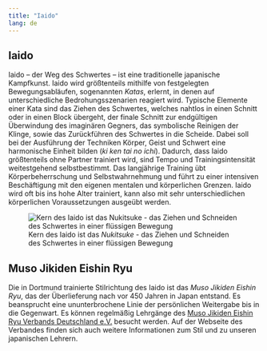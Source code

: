 ```yaml
---
title: "Iaido"
lang: de
---
```


## Iaido

Iaido -- der Weg des Schwertes -- ist eine traditionelle japanische Kampfkunst.
Iaido wird größtenteils mithilfe von festgelegten Bewegungsabläufen, sogenannten *Katas*, erlernt, in denen auf unterschiedliche Bedrohungsszenarien reagiert wird.
Typische Elemente einer Kata sind das Ziehen des Schwertes, welches nahtlos in einen Schnitt oder in einen Block übergeht, der finale Schnitt zur endgültigen Überwindung des imaginären Gegners, das symbolische Reinigen der Klinge, sowie das Zurückführen des Schwertes in die Scheide.
Dabei soll bei der Ausführung der Techniken Körper, Geist und Schwert eine harmonische Einheit bilden (*ki ken tai no ichi*).
Dadurch, dass Iaido größtenteils ohne Partner trainiert wird, sind Tempo und Trainingsintensität weitestgehend selbstbestimmt.
Das langjährige Training übt Körperbeherrschung und Selbstwahrnehmung und führt zu einer intensiven Beschäftigung mit den eigenen mentalen und körperlichen Grenzen.
Iaido wird oft bis ins hohe Alter trainiert, kann also mit sehr unterschiedlichen körperlichen Voraussetzungen ausgeübt werden.

![Kern des Iaido ist das *Nukitsuke* - das Ziehen und Schneiden des Schwertes in einer flüssigen Bewegung](images/nukitsuke.jpg)

## Muso Jikiden Eishin Ryu

Die in Dortmund trainierte Stilrichtung des Iaido ist das *Muso Jikiden Eishin Ryu*, das der Überlieferung nach vor 450 Jahren in Japan entstand.
Es beansprucht eine ununterbrochene Linie der persönlichen Weitergabe bis in die Gegenwart.
Es können regelmäßig Lehrgänge des [Muso Jikiden Eishin Ryu Verbands Deutschland e.V.](http://iaidoverband.org/)
besucht werden.
Auf der Webseite des Verbandes finden sich auch weitere Informationen zum Stil und zu unseren japanischen Lehrern.
